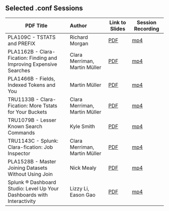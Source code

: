 ## Selected .conf Sessions

| PDF Title        |      Author |  Link to Slides | Session Recording |
| ------------- | :----------- | -----| ---- |
| PLA109C - TSTATS and PREFIX   |Richard Morgan	| [PDF](https://conf.splunk.com/files/2020/slides/PLA1089C.pdf) | [mp4](https://conf.splunk.com/files/2020/recordings/PLA1089C.mp4)
| PLA1162B - Clara-Fication: Finding and Improving Expensive Searches	     |   Clara Merriman, Martin Müller	    |  [PDF](https://conf.splunk.com/files/2022/slides/PLA1162B.pdf) |[mp4](https://conf.splunk.com/files/2022/recordings/PLA1162B_1080.mp4)
| PLA1466B - Fields, Indexed Tokens and You	 | Martin Müller	    |  [PDF](https://conf.splunk.com/files/2022/slides/PLA1466B.pdf)| [mp4](https://conf.splunk.com/files/2022/recordings/PLA1466B_1080.mp4)
| TRU1133B - Clara-Fication: More Tstats for Your Buckets| Clara Merriman, Martin Müller |[PDF](https://conf.splunk.com/files/2021/slides/TRU1133B.pdf)| [mp4](https://conf.splunk.com/files/2021/recordings/TRU1133B.mp4)
| TRU1079B - Lesser Known Search Commands	|Kyle Smith	|[PDF](https://conf.splunk.com/files/2021/slides/TRU1079B.pdf)| [mp4](https://conf.splunk.com/files/2021/recordings/TRU1079B.mp4)
| TRU1143C - Splunk: Clara-fication: Job Inspector | Clara Merriman, Martin Müller	|[PDF](https://conf.splunk.com/files/2020/slides/TRU1143C.pdf)	|[mp4](https://conf.splunk.com/files/2020/recordings/TRU1143C.mp4)
| PLA1528B - Master Joining Datasets Without Using Join | Nick Mealy	|[PDF](https://conf.splunk.com/files/2022/slides/PLA1528B.pdf)|	[mp4](https://conf.splunk.com/files/2022/recordings/PLA1528B_1080.mp4)
| Splunk ® Dashboard Studio: Level Up Your Dashboards with Interactivity	|Lizzy Li, Eason Gao	|[PDF](https://conf.splunk.com/files/2022/slides/PLA1314B.pdf)|	[mp4](https://conf.splunk.com/files/2022/recordings/PLA1314B_1080.mp4)